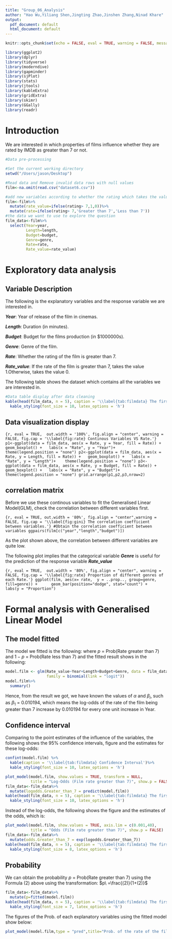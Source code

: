 ```yaml
---
title: "Group_06_Analysis"
author: "Hao Wu,Yiliang Shen,Jingting Zhao,Jinshen Zhang,Ninad Khare"
output:
  pdf_document: default
  html_document: default
---
```


```r
knitr::opts_chunk$set(echo = FALSE, eval = TRUE, warning = FALSE, message = FALSE, comment = NA)
```

```r
library(ggplot2)
library(dplyr)
library(tidyverse)
library(moderndive)
library(gapminder)
library(sjPlot)
library(stats)
library(jtools)
library(kableExtra)
library(gridExtra)
library(skimr)
library(GGally)
library(readr)
```

# Introduction {#sec:intro}

We are interested in which properties of films influence whether they are rated by IMDB as greater than 7 or not.

```r

#Data pre-processing

#Set the current working directory
setwd("/Users/jason/Desktop")

#Read data and Remove invalid data rows with null values
film<-na.omit(read.csv("dataset6.csv"))

#add new variables according to whether the rating which takes the value 1 if rating is greater than 7, otherwise 0
film<-film%>%
  mutate(rate_value=ifelse(rating> 7,1,0))%>%
  mutate(rate=ifelse(rating> 7,'Greater than 7','Less than 7'))
#the data we want to use to explore the question
film_data<-film%>%
  select(Year=year,
         Length=length,
         Budget=budget,
         Genre=genre,
         Rate=rate,
         Rate_value=rate_value)
```

# Exploratory data analysis {#sec:eda}

## Variable Description

The following is the explanatory variables and the response variable we are interested in.

***Year***: Year of release of the film in cinemas.

***Length***: Duration (in minutes).

***Budget***: Budget for the films production (in \$1000000s).

***Genre***: Genre of the film.

***Rate***: Whether the rating of the film is greater than 7.

***Rate_value***: If the rate of the film is greater than 7, takes the value 1.Otherwise, takes the value 0.

The following table shows the dataset which contains all the variables we are interested in.

```r
#Data table display after data cleaning
kable(head(film_data, n = 5), caption = '\\label{tab:filmdata} The first 5 rows of the film data')%>%
  kable_styling(font_size = 10, latex_options = 'h')
```

## Data visualization display

```{r, eval = TRUE,  out.width = '100%', fig.align = "center", warning = FALSE, fig.cap = '\\label{fig:rate} Continous Variables VS Rate.'}
p1<-ggplot(data = film_data, aes(x = Rate, y = Year, fill = Rate)) +
  geom_boxplot() +
  labs(x = "Rate", y = "Year")+ 
  theme(legend.position = "none")
p2<-ggplot(data = film_data, aes(x = Rate, y = Length, fill = Rate)) +
  geom_boxplot() +
  labs(x = "Rate", y = "Length")+ 
  theme(legend.position = "none")
p3<-ggplot(data = film_data, aes(x = Rate, y = Budget, fill = Rate)) +
  geom_boxplot() +
  labs(x = "Rate", y = "Budget")+ 
  theme(legend.position = "none")
grid.arrange(p1,p2,p3,nrow=2)
```

## correlation matrix

Before we use these continous variables to fit the Generalised Linear Model(GLM), check the correlation between different variables first.

```{r, eval = TRUE, out.width = '80%', fig.align = "center",warning = FALSE, fig.cap = '\\label{fig:gini} The correlation coefficient between variables.'}
#Obtain the correlation coefficient between variables
ggpairs(film[c("year","length","budget")])
```

As the plot shown above, the correlation between different variables are quite low.

The following plot implies that the categorical variable ***Genre*** is useful for the prediction of the response variable ***Rate_value***

```{r, eval = TRUE,  out.width = '80%', fig.align = "center", warning = FALSE, fig.cap = '\\label{fig:rate} Proportion of different genres of each Rate.'}
ggplot(film, aes(x= rate,  y = ..prop.., group=genre, fill=genre)) + 
    geom_bar(position="dodge", stat="count") +
    labs(y = "Proportion")
```

# Formal analysis with Generalised Linear Model

## The model fitted

The model we fitted is the following: \begin{align}
\ln\left(\frac{p}{1-p}\right) &= \alpha + \beta_1 \cdot \textrm{Year}+\beta_2 \cdot \textrm{Length}+\beta_3 \cdot \textrm{Budget}+\beta_4 \cdot I_{Animation}+\beta_5 \cdot I_{Comedy} +\nonumber \\
&\beta_6 \cdot I_{Documentary}+\beta_7 \cdot I_{Drama}+\beta_8 \cdot I_{Romance}+\beta_9 \cdot I_{Short} 
\end{align} where $p\ =$ Prob(Rate greater than 7) and $1-p\ =$ Prob(Rate less than 7) and the fitted result shows in the following:

```r
model.film <- glm(Rate_value~Year+Length+Budget+Genre, data = film_data,
                  family = binomial(link = "logit"))
model.film%>%
  summary()
```

Hence, from the result we got, we have known the values of $\alpha$ and $\beta_{i}$, such as $\beta_1 \ =\ 0.010194$, which means the log-odds of the rate of the film being greater than 7 increase by 0.010194 for every one unit increase in Year.

## Confidence interval

Comparing to the point estimates of the influence of the variables, the following shows the 95% confidence intervals, figure and the estimates for these log-odds:

```r
confint(model.film) %>%
  kable(caption = '\\label{tab:filmdata} Confidence Interval')%>%
  kable_styling(font_size = 10, latex_options = 'h')
```

```r
plot_model(model.film, show.values = TRUE, transform = NULL,
           title = "Log-Odds (Film rate greater than 7)", show.p = FALSE)
film_data<-film_data%>%
  mutate(logodds.Greater_than_7 = predict(model.film))
kable(head(film_data, n = 5), caption = '\\label{tab:filmdata} The first 5 rows of the film data with logodds')%>%
  kable_styling(font_size = 10, latex_options = 'h')
```

Instead of the log-odds, the following shows the figure and the estimates of the odds, which is: \begin{align}
\frac{p}{1-p}\ &= exp(\alpha+ \beta_1 \cdot \textrm{Year}+\beta_2 \cdot \textrm{Length}+\beta_3 \cdot \textrm{Budget}+\beta_4 \cdot I_{Animation}+\beta_5 \cdot I_{Comedy} +\nonumber \\
&\beta_6 \cdot I_{Documentary}+\beta_7 \cdot I_{Drama}+\beta_8 \cdot I_{Romance}+\beta_9 \cdot I_{Short})
\end{align}

```r
plot_model(model.film, show.values = TRUE, axis.lim = c(0.001,40),
           title = "Odds (Film rate greater than 7)", show.p = FALSE)
film_data<-film_data%>%
  mutate(odds.Greater_than_7 = exp(logodds.Greater_than_7))
kable(head(film_data, n = 5), caption = '\\label{tab:filmdata} The first 5 rows of the film data with odds')%>%
  kable_styling(font_size = 8, latex_options = 'h')
```

## Probability

We can obtain the probability $p\ =$ Prob(Rate greater than 7) using the Formula (2) above using the transformation: $p\ =\frac{(2)}{1+(2)}$

```r
film_data<-film_data%>%
  mutate(p=fitted(model.film))
kable(head(film_data, n = 5), caption = '\\label{tab:filmdata} The first 5 rows of the film data with p')%>%
  kable_styling(font_size = 7, latex_options = 'h')
```

The figures of the Prob. of each explanatory variables using the fitted model show below:

```r
plot_model(model.film,type = "pred",title="Prob. of the rate of the film greater than 7")
```

